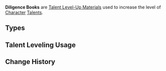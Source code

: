 {{Terminology Infobox
|image        = <gallery>
Item Teachings of Diligence.png|Teachings
Item Guide to Diligence.png|Guide
Item Philosophies of Diligence.png|Philosophies
</gallery>
|type         = Item Groups
|type2        = Talent Level-Up Materials
|type3        = Talent Books
|day1         = Tuesday
|day2         = Friday
|day3         = Sunday
|source1      = Taishan Mansion
}}
'''Diligence Books''' are [[Talent Level-Up Materials]] used to increase the level of [[Character]] [[Talents]].

==Types==
{{Material Quality
|2=Teachings of Diligence
|3=Guide to Diligence
|4=Philosophies of Diligence
}}

==Talent Leveling Usage==
{{Talent Leveling Usage|item=Teachings of Diligence|item2=Guide to Diligence|item3=Philosophies of Diligence|or=yes}}

==Change History==
{{Change History|1.0}}
[[Category:Diligence Books| ]]